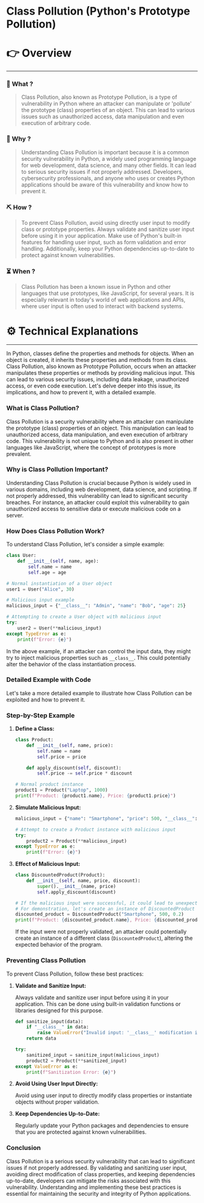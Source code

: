 # Class Pollution (Python's Prototype Pollution)


# 👉 Overview

---

### 👀 What ?

> Class Pollution, also known as Prototype Pollution, is a type of vulnerability in Python where an attacker can manipulate or 'pollute' the prototype (class) properties of an object. This can lead to various issues such as unauthorized access, data manipulation and even execution of arbitrary code.
> 

### 🧐 Why ?

> Understanding Class Pollution is important because it is a common security vulnerability in Python, a widely used programming language for web development, data science, and many other fields. It can lead to serious security issues if not properly addressed. Developers, cybersecurity professionals, and anyone who uses or creates Python applications should be aware of this vulnerability and know how to prevent it.
> 

### ⛏️ How ?

> To prevent Class Pollution, avoid using directly user input to modify class or prototype properties. Always validate and sanitize user input before using it in your application. Make use of Python's built-in features for handling user input, such as form validation and error handling. Additionally, keep your Python dependencies up-to-date to protect against known vulnerabilities.
> 

### ⏳ When ?

> Class Pollution has been a known issue in Python and other languages that use prototypes, like JavaScript, for several years. It is especially relevant in today's world of web applications and APIs, where user input is often used to interact with backend systems.
> 

# ⚙️ Technical Explanations

---

In Python, classes define the properties and methods for objects. When an object is created, it inherits these properties and methods from its class. Class Pollution, also known as Prototype Pollution, occurs when an attacker manipulates these properties or methods by providing malicious input. This can lead to various security issues, including data leakage, unauthorized access, or even code execution. Let's delve deeper into this issue, its implications, and how to prevent it, with a detailed example.

### What is Class Pollution?

Class Pollution is a security vulnerability where an attacker can manipulate the prototype (class) properties of an object. This manipulation can lead to unauthorized access, data manipulation, and even execution of arbitrary code. This vulnerability is not unique to Python and is also present in other languages like JavaScript, where the concept of prototypes is more prevalent.

### Why is Class Pollution Important?

Understanding Class Pollution is crucial because Python is widely used in various domains, including web development, data science, and scripting. If not properly addressed, this vulnerability can lead to significant security breaches. For instance, an attacker could exploit this vulnerability to gain unauthorized access to sensitive data or execute malicious code on a server.

### How Does Class Pollution Work?

To understand Class Pollution, let's consider a simple example:

```python
class User:
    def __init__(self, name, age):
        self.name = name
        self.age = age

# Normal instantiation of a User object
user1 = User("Alice", 30)

# Malicious input example
malicious_input = {"__class__": "Admin", "name": "Bob", "age": 25}

# Attempting to create a User object with malicious input
try:
    user2 = User(**malicious_input)
except TypeError as e:
    print(f"Error: {e}")

```

In the above example, if an attacker can control the input data, they might try to inject malicious properties such as `__class__`. This could potentially alter the behavior of the class instantiation process.

### Detailed Example with Code

Let's take a more detailed example to illustrate how Class Pollution can be exploited and how to prevent it.

### Step-by-Step Example

1. **Define a Class:**
    
    ```python
    class Product:
        def __init__(self, name, price):
            self.name = name
            self.price = price
    
        def apply_discount(self, discount):
            self.price -= self.price * discount
    
    # Normal product instance
    product1 = Product("Laptop", 1000)
    print(f"Product: {product1.name}, Price: {product1.price}")
    
    ```
    
2. **Simulate Malicious Input:**
    
    ```python
    malicious_input = {"name": "Smartphone", "price": 500, "__class__": "DiscountedProduct"}
    
    # Attempt to create a Product instance with malicious input
    try:
        product2 = Product(**malicious_input)
    except TypeError as e:
        print(f"Error: {e}")
    
    ```
    
3. **Effect of Malicious Input:**
    
    ```python
    class DiscountedProduct(Product):
        def __init__(self, name, price, discount):
            super().__init__(name, price)
            self.apply_discount(discount)
    
    # If the malicious input were successful, it could lead to unexpected behavior
    # For demonstration, let's create an instance of DiscountedProduct
    discounted_product = DiscountedProduct("Smartphone", 500, 0.2)
    print(f"Product: {discounted_product.name}, Price: {discounted_product.price}")
    
    ```
    
    If the input were not properly validated, an attacker could potentially create an instance of a different class (`DiscountedProduct`), altering the expected behavior of the program.
    

### Preventing Class Pollution

To prevent Class Pollution, follow these best practices:

1. **Validate and Sanitize Input:**
    
    Always validate and sanitize user input before using it in your application. This can be done using built-in validation functions or libraries designed for this purpose.
    
    ```python
    def sanitize_input(data):
        if "__class__" in data:
            raise ValueError("Invalid input: '__class__' modification is not allowed.")
        return data
    
    try:
        sanitized_input = sanitize_input(malicious_input)
        product2 = Product(**sanitized_input)
    except ValueError as e:
        print(f"Sanitization Error: {e}")
    
    ```
    
2. **Avoid Using User Input Directly:**
    
    Avoid using user input to directly modify class properties or instantiate objects without proper validation.
    
3. **Keep Dependencies Up-to-Date:**
    
    Regularly update your Python packages and dependencies to ensure that you are protected against known vulnerabilities.
    

### Conclusion

Class Pollution is a serious security vulnerability that can lead to significant issues if not properly addressed. By validating and sanitizing user input, avoiding direct modification of class properties, and keeping dependencies up-to-date, developers can mitigate the risks associated with this vulnerability. Understanding and implementing these best practices is essential for maintaining the security and integrity of Python applications.
